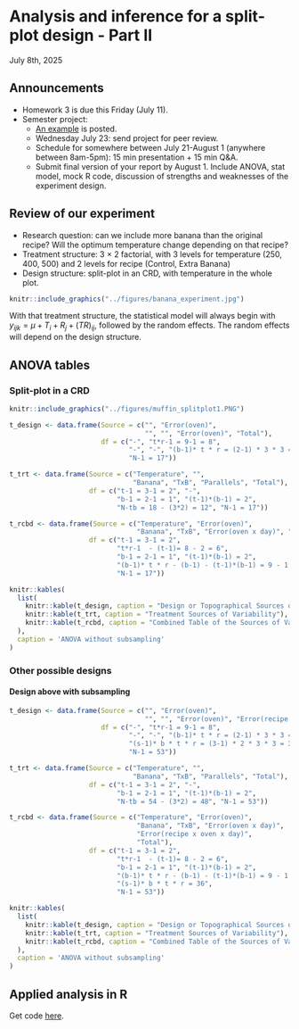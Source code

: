 # Analysis and inference for a split-plot design - Part II  
July 8th, 2025  

## Announcements

- Homework 3 is due this Friday (July 11). 
- Semester project: 
  - [An example](https://stat720.github.io/summer2025/assignments/report_example_muffins.pdf) is posted. 
  - Wednesday July 23: send project for peer review. 
  - Schedule for somewhere between July 21-August 1 (anywhere between 8am-5pm): 15 min presentation + 15 min Q&A. 
  - Submit final version of your report by August 1. Include ANOVA, stat model, mock R code, discussion of strengths and weaknesses of the experiment design. 

## Review of our experiment  

- Research question: can we include more banana than the original recipe? Will the optimum temperature change depending on that recipe? 
- Treatment structure: 3 $\times$ 2 factorial, with 3 levels for temperature (250, 400, 500) and 2 levels for recipe (Control, Extra Banana) 
- Design structure: split-plot in an CRD, with temperature in the whole plot. 

```r
knitr::include_graphics("../figures/banana_experiment.jpg")
```

With that treatment structure, the statistical model will always begin with $y_{ijk} = \mu + T_i + R_j +(TR)_{ij}$, followed by the random effects. 
The random effects will depend on the design structure. 

## ANOVA tables  

### Split-plot in a CRD  

```r
knitr::include_graphics("../figures/muffin_splitplot1.PNG")
```

```r
t_design <- data.frame(Source = c("", "Error(oven)", 
                                  "", "", "Error(oven)", "Total"),
                       df = c("-", "t*r-1 = 9-1 = 8",
                              "-", "-", "(b-1)* t * r = (2-1) * 3 * 3 = 9",
                              "N-1 = 17"))

t_trt <- data.frame(Source = c("Temperature", "", 
                               "Banana", "TxB", "Parallels", "Total"),
                    df = c("t-1 = 3-1 = 2", "-",
                           "b-1 = 2-1 = 1", "(t-1)*(b-1) = 2", 
                           "N-tb = 18 - (3*2) = 12", "N-1 = 17"))

t_rcbd <- data.frame(Source = c("Temperature", "Error(oven)",
                                "Banana", "TxB", "Error(oven x day)", "Total"),
                    df = c("t-1 = 3-1 = 2",
                           "t*r-1  - (t-1)= 8 - 2 = 6",
                           "b-1 = 2-1 = 1", "(t-1)*(b-1) = 2", 
                           "(b-1)* t * r - (b-1) - (t-1)*(b-1) = 9 - 1 -2 = 6",
                           "N-1 = 17"))

knitr::kables(
  list(
    knitr::kable(t_design, caption = "Design or Topographical Sources of Variability"),
    knitr::kable(t_trt, caption = "Treatment Sources of Variability"),
    knitr::kable(t_rcbd, caption = "Combined Table of the Sources of Variability")
  ),
  caption = 'ANOVA without subsampling'
)
```


### Other possible designs  


#### Design above with subsampling  

```r
t_design <- data.frame(Source = c("", "Error(oven)", 
                                  "", "", "Error(oven)", "Error(recipe x oven x day)", "Total"),
                       df = c("-", "t*r-1 = 9-1 = 8",
                              "-", "-", "(b-1)* t * r = (2-1) * 3 * 3 = 9",
                              "(s-1)* b * t * r = (3-1) * 2 * 3 * 3 = 36",
                              "N-1 = 53"))

t_trt <- data.frame(Source = c("Temperature", "", 
                               "Banana", "TxB", "Parallels", "Total"),
                    df = c("t-1 = 3-1 = 2", "-",
                           "b-1 = 2-1 = 1", "(t-1)*(b-1) = 2", 
                           "N-tb = 54 - (3*2) = 48", "N-1 = 53"))

t_rcbd <- data.frame(Source = c("Temperature", "Error(oven)",
                                "Banana", "TxB", "Error(oven x day)", 
                                "Error(recipe x oven x day)",
                                "Total"),
                    df = c("t-1 = 3-1 = 2",
                           "t*r-1  - (t-1)= 8 - 2 = 6",
                           "b-1 = 2-1 = 1", "(t-1)*(b-1) = 2", 
                           "(b-1)* t * r - (b-1) - (t-1)*(b-1) = 9 - 1 -2 = 6",
                           "(s-1)* b * t * r = 36", 
                           "N-1 = 53"))

knitr::kables(
  list(
    knitr::kable(t_design, caption = "Design or Topographical Sources of Variability"),
    knitr::kable(t_trt, caption = "Treatment Sources of Variability"),
    knitr::kable(t_rcbd, caption = "Combined Table of the Sources of Variability")
  ),
  caption = 'ANOVA without subsampling'
)
```

## Applied analysis in R

Get code [here](../scripts/07082025_muffin_analysis_subsampling.Rmd). 

